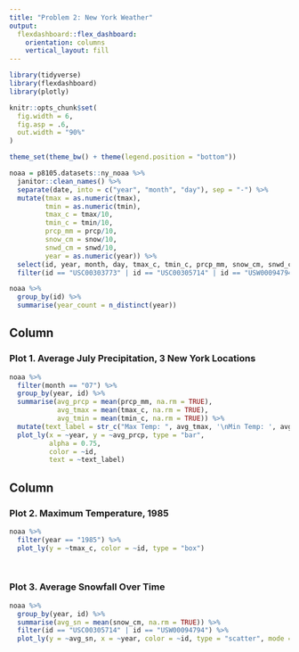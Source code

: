 ```yaml
---
title: "Problem 2: New York Weather"
output: 
  flexdashboard::flex_dashboard:
    orientation: columns
    vertical_layout: fill
---
```


```r

library(tidyverse)
library(flexdashboard)
library(plotly)

knitr::opts_chunk$set(
  fig.width = 6,
  fig.asp = .6,
  out.width = "90%"
)

theme_set(theme_bw() + theme(legend.position = "bottom"))

```


```r

noaa = p8105.datasets::ny_noaa %>% 
  janitor::clean_names() %>% 
  separate(date, into = c("year", "month", "day"), sep = "-") %>% 
  mutate(tmax = as.numeric(tmax),
         tmin = as.numeric(tmin),
         tmax_c = tmax/10,
         tmin_c = tmin/10,
         prcp_mm = prcp/10,
         snow_cm = snow/10,
         snwd_cm = snwd/10,
         year = as.numeric(year)) %>% 
  select(id, year, month, day, tmax_c, tmin_c, prcp_mm, snow_cm, snwd_cm) %>% 
  filter(id == "USC00303773" | id == "USC00305714" | id == "USW00094794")

noaa %>% 
  group_by(id) %>% 
  summarise(year_count = n_distinct(year))

```

Column {data-width=650}
-----------------------------------------------------------------------

### Plot 1. Average July Precipitation, 3 New York Locations

```r

noaa %>% 
  filter(month == "07") %>%
  group_by(year, id) %>% 
  summarise(avg_prcp = mean(prcp_mm, na.rm = TRUE),
            avg_tmax = mean(tmax_c, na.rm = TRUE),
            avg_tmin = mean(tmin_c, na.rm = TRUE)) %>% 
  mutate(text_label = str_c("Max Temp: ", avg_tmax, '\nMin Temp: ', avg_tmin)) %>% 
  plot_ly(x = ~year, y = ~avg_prcp, type = "bar",
          alpha = 0.75, 
          color = ~id,
          text = ~text_label)

```


Column {data-width=350}
-----------------------------------------------------------------------

### Plot 2. Maximum Temperature, 1985

```r

noaa %>% 
  filter(year == "1985") %>%
  plot_ly(y = ~tmax_c, color = ~id, type = "box")

  
```

### Plot 3. Average Snowfall Over Time

```r

noaa %>% 
  group_by(year, id) %>% 
  summarise(avg_sn = mean(snow_cm, na.rm = TRUE)) %>% 
  filter(id == "USC00305714" | id == "USW00094794") %>% 
  plot_ly(y = ~avg_sn, x = ~year, color = ~id, type = "scatter", mode = "markers")


```

